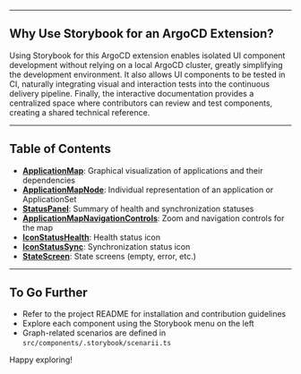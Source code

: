 
<Meta title="Getting Started" />

---

## Why Use Storybook for an ArgoCD Extension?

Using Storybook for this ArgoCD extension enables isolated UI component development without relying on a local ArgoCD cluster, greatly simplifying the development environment. It also allows UI components to be tested in CI, naturally integrating visual and interaction tests into the continuous delivery pipeline. Finally, the interactive documentation provides a centralized space where contributors can review and test components, creating a shared technical reference.

---

## Table of Contents

- [**ApplicationMap**](?path=/docs/components-applicationmap-applicationmap--docs): Graphical visualization of applications and their dependencies
- [**ApplicationMapNode**](?path=/docs/components-applicationmapnode-applicationmapnode--docs): Individual representation of an application or ApplicationSet
- [**StatusPanel**](?path=/docs/components-statuspanel-statuspanel--docs): Summary of health and synchronization statuses
- [**ApplicationMapNavigationControls**](?path=/docs/components-applicationmapnavigationcontrols-applicationmapnavigationcontrols--docs): Zoom and navigation controls for the map
- [**IconStatusHealth**](?path=/docs/icons-iconstatushealth--docs): Health status icon
- [**IconStatusSync**](?path=/docs/icons-iconstatussync--docs): Synchronization status icon
- [**StateScreen**](?path=/docs/components-statescreen-statescreen--docs): State screens (empty, error, etc.)

---

## To Go Further

- Refer to the project README for installation and contribution guidelines
- Explore each component using the Storybook menu on the left
- Graph-related scenarios are defined in `src/components/.storybook/scenarii.ts`

Happy exploring!
